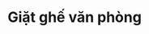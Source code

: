 
# Giặt ghế văn phòng

<Column columns={3}>
  <Table
    title="Ghế xoay"
    columns={['Số lượng', 'Đơn giá']}
    rows={[
      ['Dưới 20 ghế', '35.000đ'],
      ['20-50 ghế', '25.000đ'],
      ['50-100 ghế', '20.000 ₫'],
      ['Trên 100 ghế', '15.000 ₫']
    ]}
  />

  <Table
    title="Ghế chân quỳ"
    columns={['Số lượng', 'Đơn giá']}
    rows={[
      ['Dưới 20 ghế', '35.000đ'],
      ['20-50 ghế', '30.000 ₫'],
      ['50-100 ghế', '20.000 ₫'],
      ['Trên 100 ghế', '15.000 ₫']
    ]}
  />

  <Table
    title="Ghế giám đốc"
    columns={['Số lượng', 'Đơn giá']}
    rows={[
      ['1 ghế', '195.000đ'],
      ['2 ghế', '145.000₫'],
    ]}
  />

</Column>
